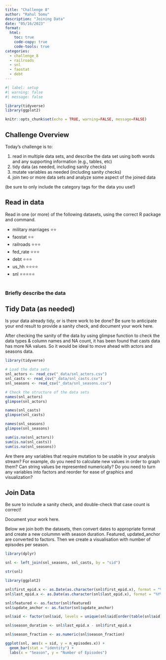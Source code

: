 ```yaml
---
title: "Challenge 8"
author: "Rahul Somu"
description: "Joining Data"
date: "05/16/2023"
format:
  html:
    toc: true
    code-copy: true
    code-tools: true
categories:
  - challenge_8
  - railroads
  - snl
  - faostat
  - debt
---
```


```r
#| label: setup
#| warning: false
#| message: false

library(tidyverse)
library(ggplot2)

knitr::opts_chunk$set(echo = TRUE, warning=FALSE, message=FALSE)
```

## Challenge Overview

Today's challenge is to:

1)  read in multiple data sets, and describe the data set using both words and any supporting information (e.g., tables, etc)
2)  tidy data (as needed, including sanity checks)
3)  mutate variables as needed (including sanity checks)
4)  join two or more data sets and analyze some aspect of the joined data

(be sure to only include the category tags for the data you use!)

## Read in data

Read in one (or more) of the following datasets, using the correct R package and command.

  - military marriages ⭐⭐
  - faostat ⭐⭐
  - railroads  ⭐⭐⭐
  - fed_rate ⭐⭐⭐
  - debt ⭐⭐⭐
  - us_hh ⭐⭐⭐⭐
  - snl ⭐⭐⭐⭐⭐

```r




```

### Briefly describe the data

## Tidy Data (as needed)

Is your data already tidy, or is there work to be done? Be sure to anticipate your end result to provide a sanity check, and document your work here.



After checking the sanity of the data by using glimpse function to check the data types & column names and NA count, it has been found that casts data has more NA values. So it would be ideal to move ahead with actors and seasons data.

```r
library(tidyverse)

# Load the data sets
snl_actors <- read_csv("_data/snl_actors.csv")
snl_casts <- read_csv("_data/snl_casts.csv")
snl_seasons <- read_csv("_data/snl_seasons.csv")

# Check the structure of the data sets
names(snl_actors)
glimpse(snl_actors)

names(snl_casts)
glimpse(snl_casts)

names(snl_seasons)
glimpse(snl_seasons)

sum(is.na(snl_actors))
sum(is.na(snl_casts))
sum(is.na(snl_seasons))


```

Are there any variables that require mutation to be usable in your analysis stream? For example, do you need to calculate new values in order to graph them? Can string values be represented numerically? Do you need to turn any variables into factors and reorder for ease of graphics and visualization?

## Join Data

Be sure to include a sanity check, and double-check that case count is correct!

Document your work here.

Below we join both the datasets, then convert dates to appropriate format and create a new colummn with season duration.
Featured, updated_anchor are converted to factors. Then we create a visualisation with number of episodes per season.

```r

library(dplyr)

snl <- left_join(snl_seasons, snl_casts, by = "sid")

str(snl)

library(ggplot2)

snl$first_epid.x <- as.Date(as.character(snl$first_epid.x), format = "%Y%m%d")
snl$last_epid.x <- as.Date(as.character(snl$last_epid.x), format = "%Y%m%d")

snl$featured <- as.factor(snl$featured)
snl$update_anchor <- as.factor(snl$update_anchor)

snl$aid <- factor(snl$aid, levels = unique(snl$aid[order(table(snl$aid), decreasing = TRUE)]))

snl$season_duration <- snl$last_epid.x - snl$first_epid.x

snl$season_fraction <- as.numeric(snl$season_fraction)

ggplot(snl, aes(x = sid, y = n_episodes.x)) +
  geom_bar(stat = "identity") +
  labs(x = "Season", y = "Number of Episodes")

```


```r

```
